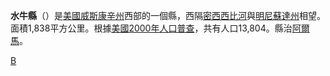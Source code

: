 {{Otheruses|水牛縣|subject=美國威斯康辛州的一個縣|other=同名的縣}}
<!--[[File:Map_of_Wisconsin_highlighting_Buffalo_County.svg|250px]]-->
{{Infobox U.S. County
| en county          = Buffalo County
| en state           = Wisconsin
| county          = 水牛縣
| state           = 威斯康星州
| seal            = 
| founded year    = 
| founded date    = 
| seat wl         = Alma
| largest city wl = Mondovi
| area mi         = 710
| area km         = 1,838
| area land mi    = 684
| area land km    = 1,773
| area water mi   = 25
| area water km   = 65
| area percentage = 3.54%
| census yr       = 2000
| pop             = 13,804
| density mi      = 20
| density km      = 8
| time zone       = 北美洲中部時區
| UTC offset      = -6
| DST offset      = -5
| footnotes       = 
| web             = www.buffalocounty.com
| named for       = 
}}
'''水牛縣'''（{{lang-en|Buffalo County}}）是[[美國|美國]][[威斯康辛州|威斯康辛州]]西部的一個縣，西隔[[密西西比河|密西西比河]]與[[明尼蘇達州|明尼蘇達州]]相望。面積1,838平方公里。根據[[美國2000年人口普查|美國2000年人口普查]]，共有人口13,804。縣治[[阿爾馬_(威斯康辛州)|阿爾馬]]。

[[Category:威斯康辛州行政区划|B]]